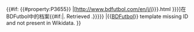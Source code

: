 {{#if: {{{1<includeonly>|</includeonly>}}} {{{id|}}} {{#property:P3655}}
|[http://www.bdfutbol.com/en/j/j{{Trim|{{{1|{{{id<includeonly>|{{#property:P3655}}</includeonly>}}}}}}}}.html {{{2|{{{name<includeonly>|{{PAGENAMEBASE}}</includeonly>}}}}}}]在BDFutbol中的档案{{#if:{{{accessdate|}}}|. Retrieved {{{accessdate}}}.}}<includeonly>{{EditAtWikidata|pid=P3655|{{{1|{{{id|}}}}}}}}</includeonly>
|<span class="error">&#123;&#123;[[Template:BDFutbol|BDFutbol]]&#125;&#125; template missing ID and not present in Wikidata.</span>
}}